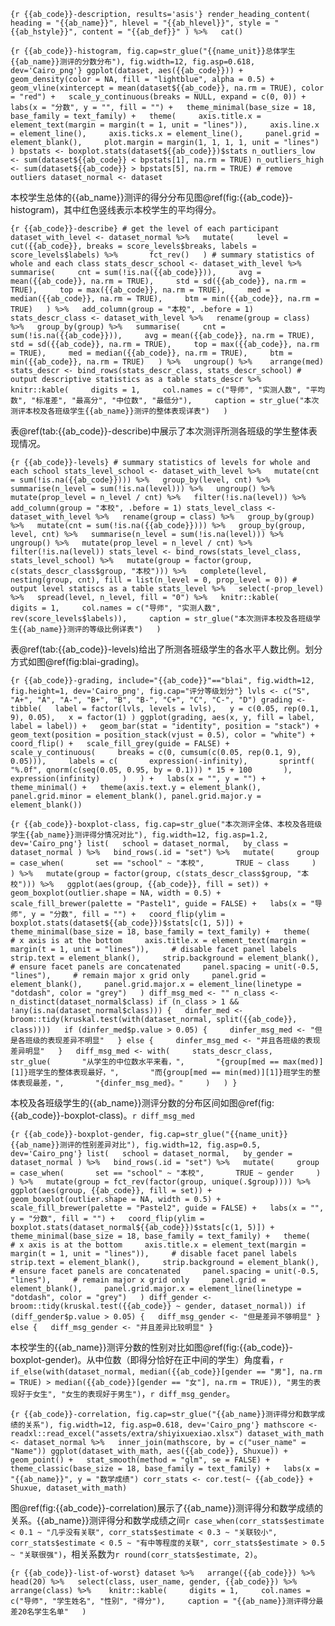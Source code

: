 ```{r {{ab_code}}-description, results='asis'}
render_heading_content(
  heading = "{{ab_name}}", hlevel = "{{ab_hlevel}}", style = "{{ab_hstyle}}", content = "{{ab_def}}"
) %>%
  cat()
```

```{r {{ab_code}}-histogram, fig.cap=str_glue("{{name_unit}}总体学生{{ab_name}}测评的分数分布"), fig.width=12, fig.asp=0.618, dev='Cairo_png'}
ggplot(dataset, aes({{ab_code}})) +
  geom_density(color = NA, fill = "lightblue", alpha = 0.5) +
  geom_vline(xintercept = mean(dataset${{ab_code}}, na.rm = TRUE), color = "red") +
  scale_y_continuous(breaks = NULL, expand = c(0, 0)) +
  labs(x = "分数", y = "", fill = "") +
  theme_minimal(base_size = 18, base_family = text_family) +
  theme(
    axis.title.x = element_text(margin = margin(t = 1, unit = "lines")),
    axis.line.x = element_line(),
    axis.ticks.x = element_line(),
    panel.grid = element_blank(),
    plot.margin = margin(1, 1, 1, 1, unit = "lines")
  )
bpstats <- boxplot.stats(dataset${{ab_code}})$stats
n_outliers_low <- sum(dataset${{ab_code}} < bpstats[1], na.rm = TRUE)
n_outliers_high <- sum(dataset${{ab_code}} > bpstats[5], na.rm = TRUE)
# remove outliers
dataset_normal <- dataset
```

本校学生总体的{{ab_name}}测评的得分分布见图\@ref(fig:{{ab_code}}-histogram)，其中红色竖线表示本校学生的平均得分。

```{r {{ab_code}}-describe}
# get the level of each participant
dataset_with_level <- dataset_normal %>%
  mutate(
    level = cut({{ab_code}}, breaks = score_levels$breaks, labels = score_levels$labels) %>%
      fct_rev()
  )
# summary statistics of whole and each class
stats_descr_school <- dataset_with_level %>%
  summarise(
    cnt = sum(!is.na({{ab_code}})),
    avg = mean({{ab_code}}, na.rm = TRUE),
    std = sd({{ab_code}}, na.rm = TRUE),
    top = max({{ab_code}}, na.rm = TRUE),
    med = median({{ab_code}}, na.rm = TRUE),
    btm = min({{ab_code}}, na.rm = TRUE)
  ) %>%
  add_column(group = "本校", .before = 1)
stats_descr_class <- dataset_with_level %>%
  rename(group = class) %>%
  group_by(group) %>%
  summarise(
    cnt = sum(!is.na({{ab_code}})),
    avg = mean({{ab_code}}, na.rm = TRUE),
    std = sd({{ab_code}}, na.rm = TRUE),
    top = max({{ab_code}}, na.rm = TRUE),
    med = median({{ab_code}}, na.rm = TRUE),
    btm = min({{ab_code}}, na.rm = TRUE)
  ) %>%
  ungroup() %>% 
  arrange(med)
stats_descr <- bind_rows(stats_descr_class, stats_descr_school)
# output descriptive statistics as a table
stats_descr %>%
  knitr::kable(
    digits = 1,
    col.names = c("导师", "实测人数", "平均数", "标准差", "最高分", "中位数", "最低分"),
    caption = str_glue("本次测评本校及各班级学生{{ab_name}}测评的整体表现详表")
  )
```

表\@ref(tab:{{ab_code}}-describe)中展示了本次测评所测各班级的学生整体表现情况。

```{r {{ab_code}}-levels}
# summary statistics of levels for whole and each school
stats_level_school <- dataset_with_level %>%
  mutate(cnt = sum(!is.na({{ab_code}}))) %>%
  group_by(level, cnt) %>%
  summarise(n_level = sum(!is.na(level))) %>%
  ungroup() %>%
  mutate(prop_level = n_level / cnt) %>%
  filter(!is.na(level)) %>%
  add_column(group = "本校", .before = 1)
stats_level_class <- dataset_with_level %>%
  rename(group = class) %>%
  group_by(group) %>%
  mutate(cnt = sum(!is.na({{ab_code}}))) %>%
  group_by(group, level, cnt) %>%
  summarise(n_level = sum(!is.na(level))) %>%
  ungroup() %>%
  mutate(prop_level = n_level / cnt) %>%
  filter(!is.na(level))
stats_level <- bind_rows(stats_level_class, stats_level_school) %>%
  mutate(group = factor(group, c(stats_descr_class$group, "本校"))) %>%
  complete(level, nesting(group, cnt), fill = list(n_level = 0, prop_level = 0))
# output level statiscs as a table
stats_level %>%
  select(-prop_level) %>%
  spread(level, n_level, fill = "0") %>%
  knitr::kable(
    digits = 1,
    col.names = c("导师", "实测人数", rev(score_levels$labels)),
    caption = str_glue("本次测评本校及各班级学生{{ab_name}}测评的等级比例详表")
  )
```

表\@ref(tab:{{ab_code}}-levels)给出了所测各班级学生的各水平人数比例。划分方式如图\@ref(fig:blai-grading)。

```{r {{ab_code}}-grading, include="{{ab_code}}"=="blai", fig.width=12, fig.height=1, dev='Cairo_png', fig.cap="评分等级划分"}
lvls <- c("S", "A+", "A", "A-", "B+", "B", "B-", "C+", "C", "C-", "D")
grading <- tibble(
  label = factor(lvls, levels = lvls),
  y = c(0.05, rep(0.1, 9), 0.05),
  x = factor(1)
)
ggplot(grading, aes(x, y, fill = label, label = label)) +
  geom_bar(stat = "identity", position = "stack") +
  geom_text(position = position_stack(vjust = 0.5), color = "white") +
  coord_flip() +
  scale_fill_grey(guide = FALSE) +
  scale_y_continuous(
    breaks = c(0, cumsum(c(0.05, rep(0.1, 9), 0.05))),
    labels = c(
      expression(-infinity),
      sprintf(
      "%.0f", qnorm(c(seq(0.05, 0.95, by = 0.1))) * 15 + 100
      ),
      expression(infinity)
    )
  ) +
  labs(x = "", y = "") +
  theme_minimal() +
  theme(axis.text.y = element_blank(), panel.grid.minor = element_blank(), panel.grid.major.y = element_blank())
```

```{r {{ab_code}}-boxplot-class, fig.cap=str_glue("本次测评全体、本校及各班级学生{{ab_name}}测评得分情况对比"), fig.width=12, fig.asp=1.2, dev='Cairo_png'}
list(
  school = dataset_normal,
  by_class = dataset_normal
) %>%
  bind_rows(.id = "set") %>%
  mutate(
    group = case_when(
      set == "school" ~ "本校",
      TRUE ~ class
    )
  ) %>%
  mutate(group = factor(group, c(stats_descr_class$group, "本校"))) %>%
  ggplot(aes(group, {{ab_code}}, fill = set)) +
  geom_boxplot(outlier.shape = NA, width = 0.5) +
  scale_fill_brewer(palette = "Pastel1", guide = FALSE) +
  labs(x = "导师", y = "分数", fill = "") +
  coord_flip(ylim = boxplot.stats(dataset${{ab_code}})$stats[c(1, 5)]) +
  theme_minimal(base_size = 18, base_family = text_family) +
  theme(
    # x axis is at the bottom
    axis.title.x = element_text(margin = margin(t = 1, unit = "lines")),
    # disable facet panel labels
    strip.text = element_blank(),
    strip.background = element_blank(),
    # ensure facet panels are concatenated
    panel.spacing = unit(-0.5, "lines"),
    # remain major x grid only
    panel.grid = element_blank(),
    panel.grid.major.x = element_line(linetype = "dotdash", color = "grey")
  )
diff_msg_med <- ""
n_class <- n_distinct(dataset_normal$class)
if (n_class > 1 && !any(is.na(dataset_normal$class))) {
  dinfer_med <- broom::tidy(kruskal.test(with(dataset_normal, split({{ab_code}}, class))))
  if (dinfer_med$p.value > 0.05) {
    dinfer_msg_med <- "但是各班级的表现差异不明显"
  } else {
    dinfer_msg_med <- "并且各班级的表现差异明显"
  }
  diff_msg_med <- with(
    stats_descr_class,
    str_glue(
      "从学生的中位数水平来看，",
      "{group[med == max(med)][1]}班学生的整体表现最好，",
      "而{group[med == min(med)][1]}班学生的整体表现最差，",
      "{dinfer_msg_med}。"
    )
  )
}
```

本校及各班级学生的{{ab_name}}测评分数的分布区间如图\@ref(fig:{{ab_code}}-boxplot-class)。`r diff_msg_med`

```{r {{ab_code}}-boxplot-gender, fig.cap=str_glue("{{name_unit}}{{ab_name}}测评的性别差异对比"), fig.width=12, fig.asp=0.5, dev='Cairo_png'}
list(
  school = dataset_normal,
  by_gender = dataset_normal
) %>%
  bind_rows(.id = "set") %>%
  mutate(
    group = case_when(
      set == "school" ~ "本校",
      TRUE ~ gender
    )
  ) %>%
  mutate(group = fct_rev(factor(group, unique(.$group)))) %>%
  ggplot(aes(group, {{ab_code}}, fill = set)) +
  geom_boxplot(outlier.shape = NA, width = 0.5) +
  scale_fill_brewer(palette = "Pastel2", guide = FALSE) +
  labs(x = "", y = "分数", fill = "") +
  coord_flip(ylim = boxplot.stats(dataset_normal${{ab_code}})$stats[c(1, 5)]) +
  theme_minimal(base_size = 18, base_family = text_family) +
  theme(
    # x axis is at the bottom
    axis.title.x = element_text(margin = margin(t = 1, unit = "lines")),
    # disable facet panel labels
    strip.text = element_blank(),
    strip.background = element_blank(),
    # ensure facet panels are concatenated
    panel.spacing = unit(-0.5, "lines"),
    # remain major x grid only
    panel.grid = element_blank(),
    panel.grid.major.x = element_line(linetype = "dotdash", color = "grey")
  )
diff_gender <- broom::tidy(kruskal.test({{ab_code}} ~ gender, dataset_normal))
if (diff_gender$p.value > 0.05) {
  diff_msg_gender <- "但是差异不够明显"
} else {
  diff_msg_gender <- "并且差异比较明显"
}
```

本校学生的{{ab_name}}测评分数的性别对比如图\@ref(fig:{{ab_code}}-boxplot-gender)。从中位数（即得分恰好在正中间的学生）角度看，`r if_else(with(dataset_normal, median({{ab_code}}[gender == "男"], na.rm = TRUE) > median({{ab_code}}[gender == "女"], na.rm = TRUE)), "男生的表现好于女生", "女生的表现好于男生")`，`r diff_msg_gender`。

```{r {{ab_code}}-correlation, fig.cap=str_glue("{{ab_name}}测评得分和数学成绩的关系"), fig.width=12, fig.asp=0.618, dev='Cairo_png'}
mathscore <- readxl::read_excel("assets/extra/shiyixuexiao.xlsx")
dataset_with_math <- dataset_normal %>%
  inner_join(mathscore, by = c("user_name" = "Name"))
ggplot(dataset_with_math, aes({{ab_code}}, Shuxue)) +
  geom_point() +
  stat_smooth(method = "glm", se = FALSE) +
  theme_classic(base_size = 18, base_family = text_family) +
  labs(x = "{{ab_name}}", y = "数学成绩")
corr_stats <- cor.test(~ {{ab_code}} + Shuxue, dataset_with_math)
```

图\@ref(fig:{{ab_code}}-correlation)展示了{{ab_name}}测评得分和数学成绩的关系。{{ab_name}}测评得分和数学成绩之间`r case_when(corr_stats$estimate < 0.1 ~ "几乎没有关联", corr_stats$estimate < 0.3 ~ "关联较小", corr_stats$estimate < 0.5 ~ "有中等程度的关联", corr_stats$estimate > 0.5 ~ "关联很强")`，相关系数为`r round(corr_stats$estimate, 2)`。

```{r {{ab_code}}-list-of-worst}
dataset %>%
  arrange({{ab_code}}) %>%
  head(20) %>%
  select(class, user_name, gender, {{ab_code}}) %>%
  arrange(class) %>% 
  knitr::kable(
    digits = 1,
    col.names = c("导师", "学生姓名", "性别", "得分"),
    caption = "{{ab_name}}测评得分最差20名学生名单"
  )
```
